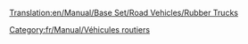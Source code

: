 [[Translation:en/Manual/Base Set/Road Vehicles/Rubber Trucks]]

{{fr/Manual/Base Set/Road Vehicles/Vehicule routier|nom      = Camion de caoutchouc Balogh
  |img      = en/Manual/Base Set/Road Vehicles/Balogh Rubber Truck.png
  |prix     = 4 797£ (9 594$)
  |vitesse  = 48 km/h (30 mph)
  |annualite= 421£ (842$)
  |design   = 1936
  |vie      = 15
  |capacite = 17000 litres de caoutchouc
}}
{{fr/Manual/Base Set/Road Vehicles/Vehicule routier|nom      = Camion de caoutchouc Uhl
  |img      = en/Manual/Base Set/Road Vehicles/Uhl Rubber Truck.png
  |prix     = 6 027£ (12 054$)
  |vitesse  = 88 km/h (55 mph)
  |annualite= 787£ (1 574$)
  |design   = 1977
  |vie      = 15
  |capacite = 19000 litres de caoutchouc
}}
{{fr/Manual/Base Set/Road Vehicles/Vehicule routier|nom      = Camion de caoutchouc RMT
  |img      = en/Manual/Base Set/Road Vehicles/RMT Rubber Truck.png
  |prix     = 6 437£ (12 874$)
  |vitesse  = 112 km/h (70 mph)
  |annualite= 1 125£ (2 250$)
  |design   = 2011
  |vie      = 15
  |capacite = 22000 litres de caoutchouc
}}

[[Category:fr/Manual/Véhicules routiers]]